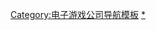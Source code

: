 {{Navbox
| name = Key
| title = [[Key (遊戲品牌)|Key]]
| above = 隸屬於[[VISUAL ARTS]]
| image = [[File:Key Visual Arts Logo.svg|150px|link=Key (遊戲品牌)]]
| state = collapsed
| bodyclass = hlist
| titlestyle = 
| groupstyle = 

| group1 = 移籍前遊戲作品
| list1 =
*[[同棲]]
*[[MOON.]]
*[[ONE～光辉的季節～]]
**[[ONE～光辉的季節～角色列表|登場角色]]

| group2 = 成人向遊戲作品
| list2 =
*[[Kanon]]
**[[Kanon角色列表|登場角色]]
**[[月宮亞由]]
**[[Kanon音樂作品列表|原聲音樂]]
*[[AIR (遊戲)|AIR]]
**[[AIR角色列表|登場角色]]
**[[AIR音樂作品列表|原聲音樂]]
*[[智代After ～It's a Wonderful Life～]]
**[[智代After ～It's a Wonderful Life～音樂作品列表|原聲音樂]]
*[[Little Busters!|Little Busters! EX]]
*[[Kud Wafter]]
**[[Kud Wafter Original SoundTrack|原聲音樂]]

| group3 = 全年齡遊戲作品
| list3 =
*[[CLANNAD]]
**[[CLANNAD角色列表|登場角色]]
**[[CLANNAD音樂作品列表|原聲音樂]]
*[[星之夢]]
**[[星之夢音樂作品列表|原聲音樂]]
*[[Little Busters!]]
**[[Little Busters!角色列表|登場角色]]
**[[Little Busters!音樂作品列表|原聲音樂]]
*[[Rewrite]]
**[[Rewrite角色列表|登場角色]]
**[[Rewrite音樂作品列表|原聲音樂]]
*[[Rewrite Harvest festa!]]
*[[Harmonia (游戏)|Harmonia]]
*[[Summer Pockets]]
*[[Summer Pockets|Summer Pockets REFLECTION BLUE]]
*[[LOOPERS]]
*[[LUNARiA -Virtualized Moonchild-]]
*[[HEAVEN BURNS RED]]
*[[星之終途]]

| group4 = 多媒体企划
| list4 = [[天籁人偶]]

| group5 = 在籍者製作人員
| list5 = 
*'''編劇：'''[[麻枝准]]
*[[城桐央]]<sup>外</sup>
*{{lang|ja|[[樫田レオ]]}}<sup>外</sup>
*[[田中羅密歐]]<sup>外</sup>
*[[龍騎士07]]<sup>外</sup>

*'''音樂：'''[[麻枝准]]
*[[折戶伸治]]
*[[POSTMÄRCHEN]]<sup>外</sup>
*[[三輪學]]<sup>外</sup>
*[[井內舞子]]<sup>外</sup>
*[[細井聰司]]<sup>外</sup>
*[[水月陵]]<sup>外</sup>

*'''原畫：'''[[Na-Ga]]
*[[Fumio]]<sup>外</sup>

*'''插畫：'''[[Na-Ga]]
*[[Shinorii]]
*[[餅介]]
*{{lang|ja|[[田山みにも]]}}

| group6 = 已退籍者製作人員
| list6 =
*[[久彌直樹]]
*[[涼元悠一]]
*{{lang|ja|[[みらくる☆みきぽん]]}}
*[[戶越馬込]]
*{{lang|ja|[[イシカワタカシ]]}}
*[[Dinn]]
*[[魁]]
*[[OdiakeS]]
*[[丘野塔也]]
*{{lang|ja|[[鳥の]]}}
*[[清水準一|-{zh-tw:清水準一; zh-cn:清水准一}-]]
*[[樋上至]]
*[[都乃河勇人]]

| group7 = 主要合作歌手
| list7 =
*[[Lia]]
*[[Riya]]
*[[理多|Rita]]
*[[LiSA]]
*[[marina]]
*[[多田葵]]

| group8 = 相關動畫作品
| list8 =
*[[ONE～光輝的季節～]]
*[[Kanon動畫集數列表|Kanon]]
*[[AIR動畫集數列表|AIR]]
*[[AIR (電影)|AIR劇場版]]
*[[CLANNAD动画集数列表|CLANNAD]]
*[[CLANNAD动画集数列表|CLANNAD ～AFTER STORY～]]
*[[CLANNAD (電影)|CLANNAD劇場版]]
*[[Angel Beats!]]
**[[Angel Beats!角色列表|登場角色]]
**[[Angel Beats!動畫集數列表|集數列表]]
*[[Little Busters!|Little Busters!]]
*[[Little Busters!|Little Busters! ～Refrain～]]
*[[Little Busters!|Little Busters! EX]]
*[[Charlotte (動畫)|Charlotte]]
*[[Rewrite]]
*[[星之夢]]
*[[Planetarian～星之人～]]
*[[成神之日]]
*[[星之夢|planetarian～雪圈球～]]
*[[Kud Wafter]]
*[[键等]]
*[[天籁人偶]]
*[[Summer Pockets]]

| group9 = 相關音樂作品
| list9 = 
*'''Kanon：'''[[Kanon ORIGINAL SOUNDTRACK]]
*[[Last regrets/風所達到的地方]]

*'''AIR：'''[[AIR ORIGINAL SOUNDTRACK]]
*[[鳥之詩]]

*'''CLANNAD：'''{{lang|ja|[[ソララド]]}}
*[[CLANNAD原聲帶]]
*{{lang|ja|[[ソララドアペンド]]}}
*[[智代After ORIGINAL SOUNDTRACK]]
*{{lang|ja|[[メグメル 〜cuckool mix 2007〜/だんご大家族]]}}
*[[刻印時間之歌/TORCH]]

*'''星之夢：'''[[planetarian Original SoundTrack]]

*'''Little Busters!：'''[[Little Busters! (單曲)|Little Busters!]]
*[[Little Busters! Original SoundTrack]]
*[[Little Busters-EX Original SoundTrack]]
*[[one's future]]
*[[Kud Wafter Original SoundTrack]]
*[[Albina -Assorted Kudwaf Songs-]]

*'''Angel Beats!：'''[[Crow Song]]
*[[Thousand Enemies]]
*[[My Soul, Your Beats!/Brave Song]]
*[[Little Braver]]
*[[Keep The Beats!]]
*[[Angel Beats! Original Soundtrack]]
*[[Last Song]]
*[[最珍貴的寶物 〜Yui final ver.〜]]

*'''Rewrite：'''[[Philosophyz]]
*[[Rewrite (歌曲)|Rewrite]]
*[[Rewrite OriginalSoundTrack]]
*[[Branch]]

*'''原創曲：'''[[Humanity...]]
*[[Birthday Song,Requiem]]
*[[Spica/Hanabi/Moon]]
*[[Ma-Na]]
*[[Love Song (Riya)|Love Song]]
*[[Key Sounds Label全球演唱會專輯列表|Key Sounds Label全球演唱會專輯]]
*[[Key十週年紀念專輯列表|Key十週年紀念專輯]]

| group10 = 網路電台
| list10 =
*[[Key網路電台]]
*{{lang|ja|[[Kanon -The snow talks memories- 雪降る街の物語]]}}
*{{lang|ja|[[水瀨家]]}}
**{{lang|ja|[[神尾家]]}}
**{{lang|ja|[[古河家]]}}
**{{lang|ja|[[坂上家]]}}
*{{lang|ja|[[渚と早苗のおまえにレインボー]]}}
**{{lang|ja|[[ハイパーレインボー]]}}
*[[Natsume Brothers!]]
*[[麻枝准的殺伐RADIO]]
*[[Angel Beats!#網路電台|Angel Beats! SSS RADIO]]
*{{lang|ja|[[ラジオRewrite 月刊テラ・風祭学院支局]]}}

| group11 = 相關條目
| list11 =
*[[VISUAL ARTS]]
*[[Key Sounds Label]]
*[[泣系遊戲]]
*[[Lycée]]
*[[Leaf,keyBBS]]
*[[Key開發遊戲列表]]

| group12 = 註釋
| list12 =
*外：外來製作人員

| below = {{icon|category}} [[:Category:Key_(遊戲品牌)|分類]]
}}<noinclude>
[[Category:电子游戏公司导航模板]]
[[Category:Key (遊戲品牌)|*]]
</noinclude>